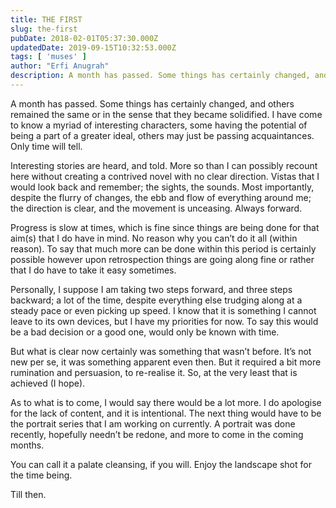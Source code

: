 ```yaml
---
title: THE FIRST
slug: the-first
pubDate: 2018-02-01T05:37:30.000Z
updatedDate: 2019-09-15T10:32:53.000Z
tags: [ 'muses' ]
author: "Erfi Anugrah"
description: A month has passed. Some things has certainly changed, and others remained the same or in the sense that they became solidified. I have come to know a myriad of interesting characters, some having the potential of being a part of a greater ideal, others may just be passing acquaintances. Only time will tell.
---
```


A month has passed. Some things has certainly changed, and others remained the same or in the sense that they became solidified. I have come to know a myriad of interesting characters, some having the potential of being a part of a greater ideal, others may just be passing acquaintances. Only time will tell.

Interesting stories are heard, and told. More so than I can possibly recount here without creating a contrived novel with no clear direction. Vistas that I would look back and remember; the sights, the sounds. Most importantly, despite the flurry of changes, the ebb and flow of everything around me; the direction is clear, and the movement is unceasing. Always forward.

Progress is slow at times, which is fine since things are being done for that aim(s) that I do have in mind. No reason why you can’t do it all (within reason). To say that much more can be done within this period is certainly possible however upon retrospection things are going along fine or rather that I do have to take it easy sometimes.

Personally, I suppose I am taking two steps forward, and three steps backward; a lot of the time, despite everything else trudging along at a steady pace or even picking up speed. I know that it is something I cannot leave to its own devices, but I have my priorities for now. To say this would be a bad decision or a good one, would only be known with time.

But what is clear now certainly was something that wasn’t before. It’s not new per se, it was something apparent even then. But it required a bit more rumination and persuasion, to re-realise it. So, at the very least that is achieved (I hope).

As to what is to come, I would say there would be a lot more. I do apologise for the lack of content, and it is intentional. The next thing would have to be the portrait series that I am working on currently. A portrait was done recently, hopefully needn’t be redone, and more to come in the coming months.

You can call it a palate cleansing, if you will. Enjoy the landscape shot for the time being.

Till then.
